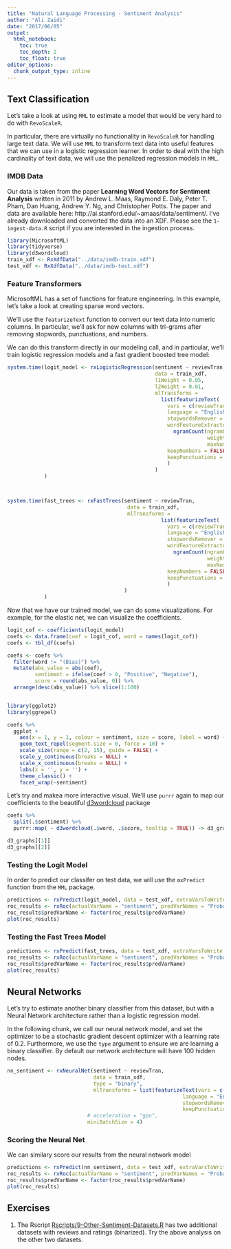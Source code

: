 ```yaml
---
title: "Natural Language Processing - Sentiment Analysis"
author: "Ali Zaidi"
date: "2017/06/05"
output: 
  html_notebook:
    toc: true
    toc_depth: 2
    toc_float: true
editor_options: 
  chunk_output_type: inline
---
```


## Text Classification

Let's take a look at using `MML` to estimate a model that would be very hard to do with `RevoScaleR`. 

In particular, there are virtually no functionality in `RevoScaleR` for handling large text data. We will use `MML` to transform text data into useful features that we can use in a logistic regression learner. In order to deal with the high cardinality of text data, we will use the penalized regression models in `MML`.

### IMDB Data

Our data is taken from the paper __Learning Word Vectors for Sentiment Analysis__ written in 2011 by Andrew L. Maas, Raymond E. Daly, Peter T. Pham, Dan Huang, Andrew Y. Ng, and Christopher Potts. The paper and data are available here: http://ai.stanford.edu/~amaas/data/sentiment/. I've already downloaded and converted the data into an XDF. Please see the `1-ingest-data.R` script if you are interested in the ingestion process.

```r

library(MicrosoftML)
library(tidyverse)
library(d3wordcloud)
train_xdf <- RxXdfData("../data/imdb-train.xdf")
test_xdf <- RxXdfData("../data/imdb-test.xdf")

```



### Feature Transformers

MicrosoftML has a set of functions for feature engineering. In this example, let's take a look at creating sparse word vectors.

We'll use the `featurizeText` function to convert our text data into numeric columns. In particular, we'll ask for new columns with tri-grams after removing stopwords, punctuations, and numbers.

We can do this transform directly in our modeling call, and in particular, we'll train logistic regression models and a fast gradient boosted tree model:

```r

system.time(logit_model <- rxLogisticRegression(sentiment ~ reviewTran,
                                                data = train_xdf,
                                                l1Weight = 0.05,
                                                l2Weight = 0.01,
                                                mlTransforms = 
                                                  list(featurizeText(
                                                    vars = c(reviewTran = "review"),
                                                    language = "English",
                                                    stopwordsRemover = stopwordsDefault(),
                                                    wordFeatureExtractor = 
                                                      ngramCount(ngramLength = 3,
                                                                 weighting = "tfidf",
                                                                 maxNumTerms = 1e+09),
                                                    keepNumbers = FALSE,
                                                    keepPunctuations = FALSE)
                                                    )
                                                )
            )



system.time(fast_trees <- rxFastTrees(sentiment ~ reviewTran,
                                       data = train_xdf,
                                       mlTransforms = 
                                                  list(featurizeText(
                                                    vars = c(reviewTran = "review"),
                                                    language = "English",
                                                    stopwordsRemover = stopwordsDefault(),
                                                    wordFeatureExtractor = 
                                                      ngramCount(ngramLength = 3,
                                                                 weighting = "tfidf",
                                                                 maxNumTerms = 1e+09),
                                                    keepNumbers = FALSE,
                                                    keepPunctuations = FALSE)
                                                    )
                                      )
            )

```

Now that we have our trained model, we can do some visualizations. For example, for the elastic net, we can visualize the coefficients.

```r

logit_cof <- coefficients(logit_model)
coefs <- data.frame(coef = logit_cof, word = names(logit_cof))
coefs <- tbl_df(coefs)

coefs <- coefs %>%
  filter(word != "(Bias)") %>% 
  mutate(abs_value = abs(coef), 
         sentiment = ifelse(coef > 0, "Positive", "Negative"), 
         score = round(abs_value, 0)) %>% 
  arrange(desc(abs_value)) %>% slice(1:100) 


library(ggplot2)
library(ggrepel)

coefs %>% 
  ggplot +
    aes(x = 1, y = 1, colour = sentiment, size = score, label = word) +
    geom_text_repel(segment.size = 0, force = 10) +
    scale_size(range = c(2, 15), guide = FALSE) +
    scale_y_continuous(breaks = NULL) +
    scale_x_continuous(breaks = NULL) +
    labs(x = '', y = '') +
    theme_classic() +
    facet_wrap(~sentiment)

```

Let's try and makea  more interactive visual. We'll use `purrr` again to map our coefficients to the beautiful [d3wordcloud](https://github.com/jbkunst/d3wordcloud) package

```r

coefs %>% 
  split(.$sentiment) %>% 
  purrr::map( ~ d3wordcloud(.$word, .$score, tooltip = TRUE)) -> d3_graphs

d3_graphs[[1]]
d3_graphs[[2]]

```


### Testing the Logit Model

In order to predict our classifer on test data, we will use the `mxPredict` function from the `MML` package.

```r

predictions <- rxPredict(logit_model, data = test_xdf, extraVarsToWrite = "sentiment")
roc_results <- rxRoc(actualVarName = "sentiment", predVarNames = "Probability.1", data = predictions)
roc_results$predVarName <- factor(roc_results$predVarName)
plot(roc_results)

```

### Testing the Fast Trees Model

```r
predictions <- rxPredict(fast_trees, data = test_xdf, extraVarsToWrite = "sentiment")
roc_results <- rxRoc(actualVarName = "sentiment", predVarNames = "Probability.1", data = predictions)
roc_results$predVarName <- factor(roc_results$predVarName)
plot(roc_results)


```



## Neural Networks

Let's try to estimate another binary classifier from this dataset, but with a Neural Network architecture rather than a logistic regression model. 

In the following chunk, we call our neural  network model, and set the optimizer to be a stochastic gradient descent optimizer with a learning rate of 0.2. Furthermore, we use the `type` argument to ensure we are learning a binary classifier. By default our network architecture will have 100 hidden nodes.

```r

nn_sentiment <- rxNeuralNet(sentiment ~ reviewTran,
                            data = train_xdf,
                            type = "binary",
                            mlTransforms = list(featurizeText(vars = c(reviewTran = "review"),
                                                         language = "English",
                                                         stopwordsRemover = stopwordsDefault(),
                                                         keepPunctuations = FALSE)),
                          # acceleration = "gpu",
                          miniBatchSize = 4)

```

### Scoring the Neural Net

We can similary score our results from the neural network model

```r
predictions <- rxPredict(nn_sentiment, data = test_xdf, extraVarsToWrite = "sentiment")
roc_results <- rxRoc(actualVarName = "sentiment", predVarNames = "Probability.1", data = predictions)
roc_results$predVarName <- factor(roc_results$predVarName)
plot(roc_results)
```

## Exercises

1. The Rscript [Rscripts/9-Other-Sentiment-Datasets.R](../Rscripts/9-Other-Sentiment-Datasets.R) has two additional datasets with reviews and ratings (binarized). Try the above analysis on the other two datasets.
